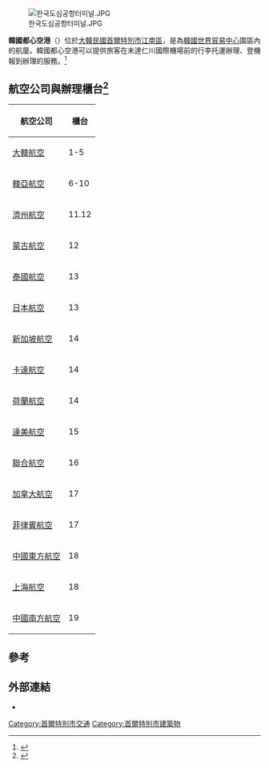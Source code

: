 {{Infobox Korean name
| hangul  = 한국도심공항
| hanja   = {{lang|ko|韓國都心空港}}
| en      = Korea City Air Terminal
}}
[[File:한국도심공항터미널.JPG|right]]

'''韓國都心空港'''（{{kor|諺=한국도심공항|漢=韓國都心空港|羅=Hanguk Dosim Gonghang|f=y}}）位於[[大韓民國|大韓民國]][[首爾特別市|首爾特別市]][[江南區_(首爾特別市)|江南區]]，是為[[韓國世界貿易中心|韓國世界貿易中心]]園區內的航廈。韓國都心空港可以提供旅客在未達仁川國際機場前的行李托運辦理、登機報到辦理的服務。<ref>{{Cite web |url=http://www.calt.co.kr/common/common.do?jsp_path=user%2Fkor%2Fcalt%2Fservice_guide01&menu_id=calt_0101#.VF2dq_mUezk |title=CALT-이용절차 안내 |access-date=2019-12-16 |archive-url=https://web.archive.org/web/20160312082447/http://www.calt.co.kr/common/common.do?jsp_path=user%2Fkor%2Fcalt%2Fservice_guide01&menu_id=calt_0101#.VF2dq_mUezk |archive-date=2016-03-12 |dead-url=yes }}</ref>

==航空公司與辦理櫃台<ref>{{Cite web |url=http://www.calt.co.kr/common/common.do?jsp_path=user%2Fkor%2Fcalt%2Fservice_departure01&menu_id=calt_0102#.VF2dhPmUezk |title=CALT-탑승수속 항공사 |access-date=2019-12-16 |archive-url=https://web.archive.org/web/20160428191822/http://www.calt.co.kr/common/common.do?jsp_path=user%2Fkor%2Fcalt%2Fservice_departure01&menu_id=calt_0102#.VF2dhPmUezk |archive-date=2016-04-28 |dead-url=yes }}</ref>==
<center>
{| class="wikitable"
|-
! 航空公司 !!  櫃台 
|-
|{{flagicon|KOR}} [[大韓航空|大韓航空]]|| 1-5
|-
|{{flagicon|KOR}} [[韓亞航空|韓亞航空]]|| 6-10
|-
|{{flagicon|KOR}} [[濟州航空|濟州航空]]|| 11.12 
|-
|{{flagicon|MNG}} [[蒙古航空|蒙古航空]]|| 12
|-
|{{flagicon|THA}} [[泰國航空|泰國航空]]|| 13
|-
|{{flagicon|JPN}} [[日本航空|日本航空]]|| 13
|-
|{{flagicon|SIN}} [[新加坡航空|新加坡航空]]|| 14
|-
|{{flagicon|QAT}} [[卡達航空|卡達航空]]|| 14
|-
|{{flagicon|HOL}} [[荷蘭航空|荷蘭航空]]|| 14
|-
|{{flagicon|USA}} [[達美航空|達美航空]]|| 15
|-
|{{flagicon|USA}} [[聯合航空|聯合航空]]|| 16
|-
|{{flagicon|CAN}} [[加拿大航空|加拿大航空]]|| 17
|-
|{{flagicon|PHI}} [[菲律賓航空|菲律賓航空]]|| 17
|-
|{{flagicon|CHN}} [[中國東方航空|中國東方航空]]|| 18
|-
|{{flagicon|CHN}} [[上海航空|上海航空]]|| 18
|-
|{{flagicon|CHN}} [[中國南方航空|中國南方航空]]|| 19
|}
</center>

==參考==
{{REFLIST}}

==外部連結==
* {{Official website|http://www.calt.co.kr/}}

{{coord|37.5098|127.0596|type:landmark_region:KR|display=title}}

{{韓國機場}}

[[Category:首爾特別市交通|Category:首爾特別市交通]]
[[Category:首爾特別市建築物|Category:首爾特別市建築物]]